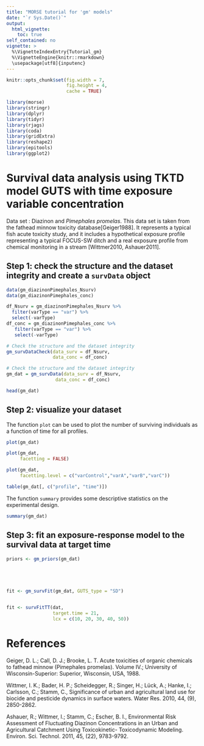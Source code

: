 ```yaml
---
title: "MORSE tutorial for 'gm' models"
date: "`r Sys.Date()`"
output:
  html_vignette:
    toc: true
self_contained: no
vignette: >
  %\VignetteIndexEntry{Tutorial_gm}
  %\VignetteEngine{knitr::rmarkdown}
  \usepackage[utf8]{inputenc}
---
```



```r

knitr::opts_chunk$set(fig.width = 7,
                      fig.height = 4,
                      cache = TRUE)

```



```r
library(morse)
library(stringr)
library(dplyr)
library(tidyr)
library(rjags)
library(coda)
library(gridExtra)
library(reshape2)
library(epitools)
library(ggplot2)
```

# Survival data analysis using TKTD model GUTS with time exposure variable concentration

Data set : Diazinon and *Pimephales promelas*.
This data set is taken from the fathead minnow toxicity database[Geiger1988]. It represents a typical fish acute
toxicity study, and it includes a hypothetical exposure profile representing a typical FOCUS-SW ditch and a real exposure profile from chemical monitoring in a stream [Wittmer2010, Ashauer2011].


## Step 1: check the structure and the dataset integrity and create a `survData` object

```r
data(gm_diazinonPimephales_Nsurv)
data(gm_diazinonPimephales_conc)
```

```r
df_Nsurv = gm_diazinonPimephales_Nsurv %>%
  filter(varType == "var") %>%
  select(-varType)
df_conc = gm_diazinonPimephales_conc %>%
   filter(varType == "var") %>%
   select(-varType)

# Check the structure and the dataset integrity 
gm_survDataCheck(data_surv = df_Nsurv,
                 data_conc = df_conc)

# Check the structure and the dataset integrity 
gm_dat = gm_survData(data_surv = df_Nsurv,
                  data_conc = df_conc)

head(gm_dat)
```


## Step 2: visualize your dataset

The function `plot` can be used to plot the number of surviving individuals
as a function of time for all profiles.

```r
plot(gm_dat)

plot(gm_dat,
     facetting = FALSE)

plot(gm_dat,
     facetting.level = c("varControl","varA","varB","varC"))

table(gm_dat[, c("profile", "time")])

```

The function `summary` provides some descriptive statistics on the experimental design.

```r
summary(gm_dat)
```


## Step 3: fit an exposure-response model to the survival data at target time


```r
priors <- gm_priors(gm_dat) 





fit <- gm_survFit(gm_dat, GUTS_type = "SD")


fit <- survFitTT(dat,
                 target.time = 21,
                 lcx = c(10, 20, 30, 40, 50))

```


# References

Geiger, D. L.; Call, D. J.; Brooke, L. T. Acute toxicities of organic chemicals to fathead minnow
(Pimephales promelas). Volume IV.; University of Wisconsin-Superior: Superior, Wisconsin, USA,
1988.

Wittmer, I. K.; Bader, H. P.; Scheidegger, R.; Singer, H.; Lück, A.; Hanke, I.; Carlsson, C.;
Stamm, C., Significance of urban and agricultural land use for biocide and pesticide dynamics in
surface waters. Water Res. 2010, 44, (9), 2850-2862.

Ashauer, R.; Wittmer, I.; Stamm, C.; Escher, B. I., Environmental Risk Assessment of
Fluctuating Diazinon Concentrations in an Urban and Agricultural Catchment Using Toxicokinetic-
Toxicodynamic Modeling. Environ. Sci. Technol. 2011, 45, (22), 9783-9792.
